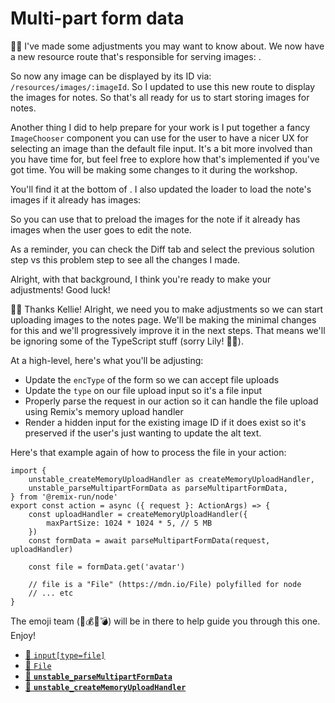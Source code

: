 # Multi-part form data

<EpicVideo url="https://www.epicweb.dev/workshops/professional-web-forms/file-upload/file-upload-functionality" />

🧝‍♂️ I've made some adjustments you may want to know about. We now have a new
resource route that's responsible for serving
images: <InlineFile file="app/routes/resources+/images.$imageId.tsx" />.

So now any image can be displayed by its ID via: `/resources/images/:imageId`.
So I updated <InlineFile file="app/routes/users+/$username_+/notes.$noteId.tsx" />
to use this new route to display the images for notes. So that's all ready for
us to start storing images for notes.

Another thing I did to help prepare for your work is I put together a fancy
`ImageChooser` component you can use for the user to have a nicer UX for
selecting an image than the default file input. It's a bit more involved than
you have time for, but feel free to explore how that's implemented if you've got
time. You will be making some changes to it during the workshop.

You'll find it at the bottom
of <InlineFile file="app/routes/users+/$username_+/notes.$noteId_.edit.tsx" line="182" />.
I also updated the loader to load the note's images if it already has images:

<CodeFile
	file="app/routes/users+/$username_+/notes.$noteId_.edit.tsx"
	range="17-35"
	highlight="32"
/>

So you can use that to preload the images for the note if it already has images
when the user goes to edit the note.

As a reminder, you can check the Diff tab and select the previous solution step
vs this problem step to see all the changes I made.

Alright, with that background, I think you're ready to make your adjustments!
Good luck!

👨‍💼 Thanks Kellie! Alright, we need you to make adjustments so we can start
uploading images to the notes page. We'll be making the minimal changes for this
and we'll progressively improve it in the next steps. That means we'll be
ignoring some of the TypeScript stuff (sorry Lily! 🦺😢).

At a high-level, here's what you'll be adjusting:

- Update the `encType` of the form so we can accept file uploads
- Update the `type` on our file upload input so it's a file input
- Properly parse the request in our action so it can handle the file upload
  using Remix's memory upload handler
- Render a hidden input for the existing image ID if it does exist so it's
  preserved if the user's just wanting to update the alt text.

Here's that example again of how to process the file in your action:

```tsx
import {
	unstable_createMemoryUploadHandler as createMemoryUploadHandler,
	unstable_parseMultipartFormData as parseMultipartFormData,
} from '@remix-run/node'
export const action = async ({ request }: ActionArgs) => {
	const uploadHandler = createMemoryUploadHandler({
		maxPartSize: 1024 * 1024 * 5, // 5 MB
	})
	const formData = await parseMultipartFormData(request, uploadHandler)

	const file = formData.get('avatar')

	// file is a "File" (https://mdn.io/File) polyfilled for node
	// ... etc
}
```

The emoji team (🐨💰🦺💣) will be in there to help guide you through this one.
Enjoy!

- [📜 `input[type=file]`](https://developer.mozilla.org/en-US/docs/Web/HTML/Element/input/file)
- [📜 `File`](https://developer.mozilla.org/en-US/docs/Web/API/File)
- [📜 **`unstable_parseMultipartFormData`**](https://remix.run/docs/en/main/utils/parse-multipart-form-data)
- [📜 **`unstable_createMemoryUploadHandler`**](https://remix.run/docs/en/main/utils/unstable-create-memory-upload-handler)
